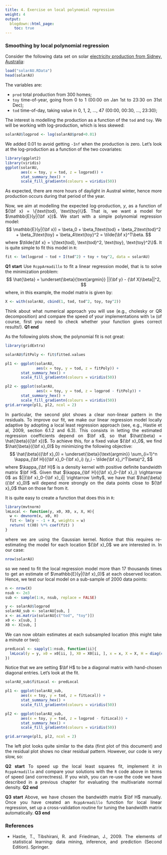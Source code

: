 ```yaml
---
title: 4. Exercise on local polynomial regression
weight: 4
output:
  blogdown::html_page:
    toc: true
---
```


<style>
body {
text-align: justify}
</style>

### Smoothing by local polynomial regression

Consider the following data set on solar [electricity production from Sidney, Australia](https://www.ausgrid.com.au/Industry/Our-Research/Data-to-share/Solar-home-electricity-data):
```r
load("solarAU.RData")
head(solarAU)
```
The variables are:

  - `prod` total production from 300 homes;
  - `toy` time-of-year, going from 0 to 1 (00:00 on Jan 1st to 23:30 on 31st Dec);
  - `tod` time-of-day, taking value in 0, 1, 2, ..., 47 (00:00, 00:30, ..., 23:30);
  
The interest is modelling the production as a function of the `tod` and `toy`. We will be working with log-production, which is less skewed:
```r
solarAU$logprod <- log(solarAU$prod+0.01)
```
We added $0.01$ to avoid getting `-Inf` when the production is zero. Let's look at the log-production as a function of the two covariates:
```r
library(ggplot2)
library(viridis)
ggplot(solarAU,
       aes(x = toy, y = tod, z = logprod)) +
       stat_summary_hex() +
       scale_fill_gradientn(colours = viridis(50))
```
As expected, there are more hours of daylight in Austral winter, hence more production occurs during that period of the year. 

Now, we aim at modelling the expected log-production, $y$, as a function of ${\bf x} = \{\text{tod}, \text{toy}\}$. That is, we want a model for $\mathbb{E}(y|{\bf x})$. We start with a simple polynomial regression model:
$$
\mathbb{E}(y|{\bf x}) = \beta_0 + \beta_1\text{tod} + \beta_2\text{tod}^2 + \beta_3\text{toy} + \beta_4\text{toy}^2 = \tilde{\bf x}^T\beta.
$$
where $\tilde{\bf x} = \{\text{tod}, \text{tod}^2, \text{toy}, \text{toy}^2\}$. It is quite simple to fit this model in `R`:
```r
fit <- lm(logprod ~ tod + I(tod^2) + toy + toy^2, data = solarAU) 
```

**Q1 start** Use `RcppArmadillo` to fit a linear regression model, that is to solve the minimization problem:
$$
\hat{\beta} = \underset{\beta}{\text{argmin}} ||{\bf y} - {\bf X}\beta||^2,
$$
where, in this example, the model matrix is given by:
```r
X <- with(solarAU, cbind(1, tod, tod^2, toy, toy^2))
```
Think about what numerical approach you will use (e.g., cholesky or QR decomposition) and compare the speed of your implementations with `lm` (of course, first you need to check whether your function gives correct results!).
**Q1 end**

As the following plots show, the polynomial fit is not great:
```r
library(gridExtra)

solarAU$fitPoly <- fit$fitted.values

pl1 <- ggplot(solarAU,
              aes(x = toy, y = tod, z = fitPoly)) +
       stat_summary_hex() +
       scale_fill_gradientn(colours = viridis(50))

pl2 <- ggplot(solarAU,
              aes(x = toy, y = tod, z = logprod - fitPoly)) +
       stat_summary_hex() +
       scale_fill_gradientn(colours = viridis(50))
grid.arrange(pl1, pl2, ncol = 2)
```
In particular, the second plot shows a clear non-linear pattern in the residuals. To improve our fit, we make our linear regression model locally adaptive by adopting a local least regression approach (see, e.g., Hastie et al, 2009, section 6.1.2 and 6.3). This consists in letting the estimated regression coefficients depend on $\bf x$, so that $\hat{\beta} = \hat{\beta}({\bf x})$. To achieve this, for a fixed value ${\bf x}_0$, we find $\hat{\beta}({\bf x}_0)$ by minimizing the following objective:
$$
\hat{\beta}({\bf x}_0) = \underset{\beta}{\text{argmin}} 
\sum_{i=1}^n \kappa_{\bf H}({\bf x}_0-{\bf x}_i) (y_i - \tilde{\bf x}_i^T\beta)^2,
$$
where $\kappa_{\bf H}$ is a density kernel with positive definite bandwidth matrix $\bf H$. Given that $\kappa_{\bf H}({\bf x}_0-{\bf x}_i) \rightarrow 0$ as $||{\bf x}_0-{\bf x}_i|| \rightarrow \infty$, we have that $\hat{\beta}({\bf x}_0)$ will depend more strongly on the data points close to ${\bf x}_0$ than on those far from it. 

It is quite easy to create a function that does this in `R`:
```r
library(mvtnorm)
lmLocal <- function(y, x0, X0, x, X, H){
  w <- dmvnorm(x, x0, H)
  fit <- lm(y ~ -1 + X, weights = w)
  return( t(X0) %*% coef(fit) )
}
```
where we are using the Gaussian kernel. Notice that this requires re-estimating the model for each location ${\bf x}_0$ we are interested in. In our case:
```r
nrow(solarAU)
```
so we need to fit the local regression model more than $17$ thousands times to get an estimate of $\mathbb{E}(y|{\bf x}_0)$ at each observed location. Hence, we test our local model on a sub-sample of 2000 data points: 
```r
n <- nrow(X)
nsub <- 2e3
sub <- sample(1:n, nsub, replace = FALSE)

y <- solarAU$logprod
solarAU_sub <- solarAU[sub, ]
x <- as.matrix(solarAU[c("tod", "toy")])
x0 <- x[sub, ]
X0 <- X[sub, ]
```
We can now obtain estimates at each subsampled location (this might take a minute or two):
```r
predLocal <- sapply(1:nsub, function(ii){
  lmLocal(y = y, x0 = x0[ii, ], X0 = X0[ii, ], x = x, X = X, H = diag(c(1, 0.1)^2))
})
```
Notice that we are setting $\bf H$ to be a diagonal matrix with hand-chosen diagonal entries. Let's look at the fit.
```r
solarAU_sub$fitLocal <- predLocal

pl1 <- ggplot(solarAU_sub,
       aes(x = toy, y = tod, z = fitLocal)) +
       stat_summary_hex() +
       scale_fill_gradientn(colours = viridis(50))

pl2 <- ggplot(solarAU_sub,
       aes(x = toy, y = tod, z = logprod - fitLocal)) +
       stat_summary_hex() +
       scale_fill_gradientn(colours = viridis(50))

grid.arrange(pl1, pl2, ncol = 2)
```
The left plot looks quite similar to the data (first plot of this document) and the residual plot shows no clear residual pattern. However, our code is very slow, so:

**Q2 start** To speed up the local least squares fit, implement it in `RcppArmadillo` and compare your solutions with the `R` code above in terms of speed (and correctness). If you wish, you can re-use the code we have described in a previous chapter for evaluating the multivariate normal density. **Q2 end**

**Q3 start** Above, we have chosen the bandwidth matrix $\bf H$ manually. Once you have created an `RcppArmadillo` function for local linear regression, set up a cross-validation routine for tuning the bandwidth matrix automatically. **Q3 end**

### References

- Hastie, T., Tibshirani, R. and Friedman, J., 2009. The elements of statistical learning: data mining, inference, and prediction (Second Edition). Springer.








